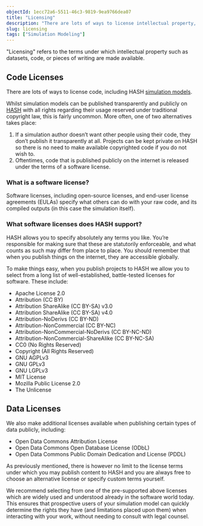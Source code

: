 ```yaml
---
objectId: 1ecc72a6-5511-46c3-9819-9ea9766dea07
title: "Licensing"
description: "There are lots of ways to license intellectual property, including your datasets, simulation models, and other code. Here we outline some key considerations and things to be aware of."
slug: licensing
tags: ["Simulation Modeling"]
---
```


"Licensing" refers to the terms under which intellectual property such as datasets, code, or pieces of writing are made available.

## Code Licenses

There are lots of ways to license code, including HASH [simulation models](https://hash.ai/glossary/simulation).

Whilst simulation models can be published transparently and publicly on [HASH](https://hash.ai/platform/index) with all rights regarding their usage reserved under traditional copyright law, this is fairly uncommon. More often, one of two alternatives takes place:

1. If a simulation author doesn’t want other people using their code, they don’t publish it transparently at all. Projects can be kept private on HASH so there is no need to make available copyrighted code if you do not wish to.
1. Oftentimes, code that is published publicly on the internet is released under the terms of a software license.

### What is a software license?

Software licenses, including open-source licenses, and end-user license agreements (EULAs) specify what others can do with your raw code, and its compiled outputs (in this case the simulation itself).

### What software licenses does HASH support?

HASH allows you to specify absolutely any terms you like. You’re responsible for making sure that these are statutorily enforceable, and what counts as such may differ from place to place. You should remember that when you publish things on the internet, they are accessible globally.

To make things easy, when you publish projects to HASH we allow you to select from a long list of well-established, battle-tested licenses for software. These include:

- Apache License 2.0
- Attribution (CC BY)
- Attribution ShareAlike (CC BY-SA) v3.0
- Attribution ShareAlike (CC BY-SA) v4.0
- Attribution-NoDerivs (CC BY-ND)
- Attribution-NonCommercial (CC BY-NC)
- Attribution-NonCommercial-NoDerivs (CC BY-NC-ND)
- Attribution-NonCommercial-ShareAlike (CC BY-NC-SA)
- CC0 (No Rights Reserved)
- Copyright (All Rights Reserved)
- GNU AGPLv3
- GNU GPLv3
- GNU LGPLv3
- MIT License
- Mozilla Public License 2.0
- The Unlicense

## Data Licenses

We also make additional licenses available when publishing certain types of data publicly, including:

- Open Data Commons Attribution License
- Open Data Commons Open Database License (ODbL)
- Open Data Commons Public Domain Dedication and License (PDDL)

As previously mentioned, there is however no limit to the license terms under which you may publish content to HASH and you are always free to choose an alternative license or specify custom terms yourself.

We recommend selecting from one of the pre-supported above licenses which are widely used and understood already in the software world today. This ensures that prospective users of your simulation model can quickly determine the rights they have (and limitations placed upon them) when interacting with your work, without needing to consult with legal counsel.
